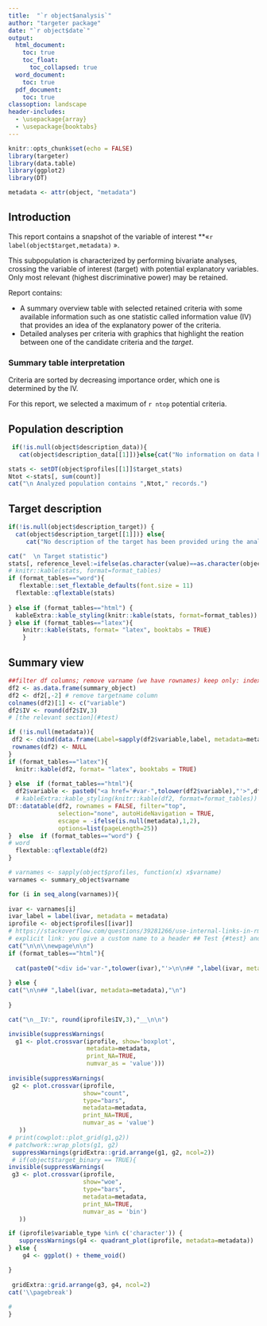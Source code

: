 ```yaml
---
title:  "`r object$analysis`"
author: "targeter package"
date: "`r object$date`"
output:
  html_document:
    toc: true
    toc_float:
      toc_collapsed: true
  word_document:
    toc: true
  pdf_document:
    toc: true
classoption: landscape
header-includes:
  - \usepackage{array}
  - \usepackage{booktabs}
---
```




```r
knitr::opts_chunk$set(echo = FALSE)
library(targeter)
library(data.table)
library(ggplot2)
library(DT)
```

```r
metadata <- attr(object, "metadata")
```

\newpage

## Introduction

This report contains a snapshot of the variable of interest **«`r label(object$target,metadata)` ». 

This subpopulation is characterized by  performing bivariate analyses, crossing the variable of interest (target) with  potential explanatory variables. Only most relevant (highest discriminative power) may be retained.

Report contains:

*   A summary overview table with selected retained criteria with some available information such as one statistic called information value (IV) that provides an idea of the explanatory power of the criteria.
*   Detailed analyses per criteria with graphics that highlight the reation between one of the candidate criteria and the _target_.


### Summary table interpretation

Criteria are sorted by decreasing importance order, which one is determined by the IV. 

For this report, we selected a maximum of  `r ntop` potential criteria.



\newpage

## Population description

```r
 if(!is.null(object$description_data)){
   cat(object$description_data[[1]])}else{cat("No information on data have been provided during the analysis.")}

stats <- setDT(object$profiles[[1]]$target_stats)
Ntot <-stats[, sum(count)]
cat("\n Analyzed population contains ",Ntot," records.")
```

## Target description


```r


if(!is.null(object$description_target)) {
  cat(object$description_target[[1]])} else{
     cat("No description of the target has been provided uring the analysis")}

cat("  \n Target statistic")
stats[, reference_level:=ifelse(as.character(value)==as.character(object$target_reference_level), "*","")]
# knitr::kable(stats, format=format_tables)
if (format_tables=="word"){
   flextable::set_flextable_defaults(font.size = 11)
  flextable::qflextable(stats)
  
} else if (format_tables=="html") {
  kableExtra::kable_styling(knitr::kable(stats, format=format_tables))
} else if (format_tables=="latex"){
    knitr::kable(stats, format= "latex", booktabs = TRUE)
    }


```

\newpage

## Summary view


```r
##filter df columns; remove varname (we have rownames) keep only: index.max.index, index.max.level, index.max.count,
df2 <- as.data.frame(summary_object)
df2 <- df2[,-2] # remove targetname column
colnames(df2)[1] <- c("variable")
df2$IV <- round(df2$IV,3)
# [the relevant section](#test)

if (!is.null(metadata)){
 df2 <- cbind(data.frame(Label=sapply(df2$variable,label, metadata=metadata),stringsAsFactors = FALSE),df2)
 rownames(df2) <- NULL
}
if (format_tables=="latex"){
  knitr::kable(df2, format= "latex", booktabs = TRUE)
  
} else  if (format_tables=="html"){
  df2$variable <- paste0("<a href='#var-",tolower(df2$variable),"'>",df2$variable,"</a>")
  # kableExtra::kable_styling(knitr::kable(df2, format=format_tables))
DT::datatable(df2, rownames = FALSE, filter="top", 
              selection="none", autoHideNavigation = TRUE, 
              escape = -ifelse(is.null(metadata),1,2),
              options=list(pageLength=25))
}  else  if (format_tables=="word") {
# word 
  flextable::qflextable(df2)
}

```



\newpage





```r
# varnames <- sapply(object$profiles, function(x) x$varname)
varnames <- summary_object$varname

for (i in seq_along(varnames)){
  
ivar <- varnames[i]
ivar_label = label(ivar, metadata = metadata)
iprofile <- object$profiles[[ivar]]
# https://stackoverflow.com/questions/39281266/use-internal-links-in-rmarkdown-html-output
# explicit link: you give a custom name to a header ## Test {#test} and later refer to it with a link syntax: see [the relevant section](#test).
cat("\n\n\\newpage\n\n")
if (format_tables=="html"){
  
  cat(paste0("<div id='var-",tolower(ivar),"'>\n\n## ",label(ivar, metadata=metadata), ifelse(ivar_label!=ivar, paste0(" (",ivar,")"),""),"\n</div>"))
  
} else {
cat("\n\n## ",label(ivar, metadata=metadata),"\n")
  
}

cat("\n__IV:", round(iprofile$IV,3),"__\n\n")

invisible(suppressWarnings(
  g1 <- plot.crossvar(iprofile, show='boxplot', 
                      metadata=metadata,
                      print_NA=TRUE, 
                      numvar_as = 'value')))
 
invisible(suppressWarnings(
 g2 <- plot.crossvar(iprofile, 
                     show="count", 
                     type="bars",
                     metadata=metadata,
                     print_NA=TRUE,
                     numvar_as = 'value')
   )) 
# print(cowplot::plot_grid(g1,g2))
# patchwork::wrap_plots(g1, g2)
 suppressWarnings(gridExtra::grid.arrange(g1, g2, ncol=2))
 # if(object$target_binary == TRUE){
invisible(suppressWarnings(
 g3 <- plot.crossvar(iprofile, 
                     show="woe", 
                     type="bars",
                     metadata=metadata,
                     print_NA=TRUE,
                     numvar_as = 'bin')
   )) 

if (iprofile$variable_type %in% c('character')) {
   suppressWarnings(g4 <- quadrant_plot(iprofile, metadata=metadata))
} else {
    g4 <- ggplot() + theme_void()

}
 
 gridExtra::grid.arrange(g3, g4, ncol=2)
cat('\\pagebreak')
 
#   
}
```

